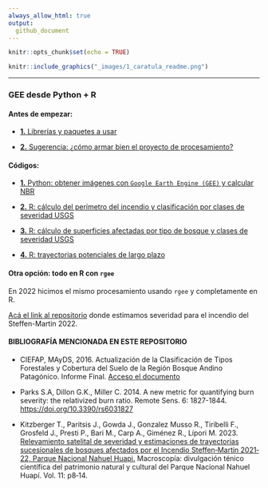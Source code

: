 ```yaml
---
always_allow_html: true
output:
  github_document
---
```


```r
knitr::opts_chunk$set(echo = TRUE)
```

```r

knitr::include_graphics("_images/1_caratula_readme.png")

```

----------------------------------------
### **GEE desde Python + R**

#### **Antes de empezar:**

- [**1.** Librerías y paquetes a usar](https://github.com/romina-gonzalez-musso/Severidad_incendios/blob/main/_mds/4_Librerias.md)

- [**2.** Sugerencia: ¿cómo armar bien el proyecto de procesamiento?](https://github.com/romina-gonzalez-musso/Severidad_incendios/blob/main/_mds/5_Proyecto.md)

#### **Códigos:**

- [**1.** Python: obtener imágenes con `Google Earth Engine (GEE)` y calcular NBR](https://github.com/romina-gonzalez-musso/Severidad_incendios/tree/main/_mds/1_Python_notebooks_GEE.md)

- [**2.** R: cálculo del perímetro del incendio y clasificación por clases de severidad USGS](https://github.com/romina-gonzalez-musso/Severidad_incendios/blob/main/_mds/2_R_perimetro_superficies.md)

- [**3.** R: cálculo de superficies afectadas por tipo de bosque y clases de severidad USGS](https://github.com/romina-gonzalez-musso/Severidad_incendios/blob/main/_mds/3_R_Supeficies_tipo_ftal.md)

- [**4.** R: trayectorias potenciales de largo plazo](https://github.com/romina-gonzalez-musso/Severidad_incendios/blob/main/_mds/6_R_Regeneracion_perdida_potencial.md)

#### **Otra opción: todo en R con `rgee`**

En 2022 hicimos el mismo procesamiento usando `rgee` y completamente en R. 

[Acá el link al repositorio](https://github.com/romina-gonzalez-musso/Severidad_Incendio-Steffen-Martin22?tab=readme-ov-file) donde estimamos severidad para el incendio del Steffen-Martin 2022. 


#### **BIBLIOGRAFÍA MENCIONADA EN ESTE REPOSITORIO**

- CIEFAP, MAyDS, 2016. Actualización de la Clasificación de Tipos Forestales y Cobertura del Suelo de la Región Bosque Andino Patagónico. Informe Final. [Acceso el documento](https://www.argentina.gob.ar/sites/default/files/informe_final_ccs_bap_20160712.pdf)

- Parks S.A, Dillon G.K., Miller C. 2014. A new metric for quantifying burn severity: the relativized burn ratio. Remote Sens. 6: 1827-1844. [https://doi.org/10.3390/rs6031827](https://doi.org/10.3390/rs6031827)

- Kitzberger T., Paritsis J., Gowda J., Gonzalez Musso R., Tiribelli F., Grosfeld J., Presti P., Bari M., Carp A., Giménez R., Lípori M. 2023. [Relevamiento satelital de severidad y estimaciones de trayectorias sucesionales de bosques afectados por el Incendio Steffen‐Martin 2021‐22, Parque Nacional Nahuel Huapi.](https://www.nahuelhuapi.gov.ar/multimedios/macroscopia_11.pdf) Macroscopía: divulgación ténico científica del patrimonio natural y cultural del Parque Nacional Nahuel Huapí. Vol. 11: p8‐14.
